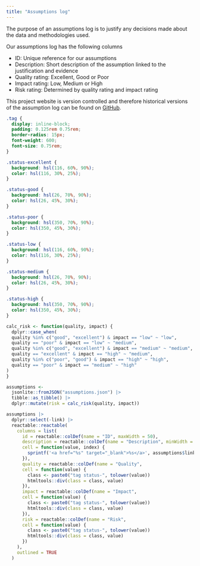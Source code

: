 ```yaml
---
title: "Assumptions log"
---
```


The purpose of an assumptions log is to justify any decisions made about the data and methodologies used. 

Our assumptions log has the following columns

- ID: Unique reference for our assumptions
- Description: Short description of the assumption linked to the justification and evidence
- Quality rating: Excellent, Good or Poor
- Impact rating: Low, Medium or High
- Risk rating: Determined by quality rating and impact rating

This project website is version controlled and therefore historical versions of the assumption log can be found on [GitHub](https://github.com/The-Strategy-Unit/nhp_project_information).


```css
.tag {
  display: inline-block;
  padding: 0.125rem 0.75rem;
  border-radius: 15px;
  font-weight: 600;
  font-size: 0.75rem;
}

.status-excellent {
  background: hsl(116, 60%, 90%);
  color: hsl(116, 30%, 25%);
}

.status-good {
  background: hsl(26, 70%, 90%);
  color: hsl(26, 45%, 30%);
}

.status-poor {
  background: hsl(350, 70%, 90%);
  color: hsl(350, 45%, 30%);
}

.status-low {
  background: hsl(116, 60%, 90%);
  color: hsl(116, 30%, 25%);
}

.status-medium {
  background: hsl(26, 70%, 90%);
  color: hsl(26, 45%, 30%);
}

.status-high {
  background: hsl(350, 70%, 90%);
  color: hsl(350, 45%, 30%);
}

```


```r
calc_risk <- function(quality, impact) {
  dplyr::case_when(
  quality %in% c("good", "excellent") & impact == "low" ~ "low",
  quality == "poor" & impact == "low" ~ "medium",
  quality %in% c("good", "excellent") & impact == "medium" ~ "medium",
  quality == "excellent" & impact == "high" ~ "medium",
  quality %in% c("poor", "good") & impact == "high" ~ "high",
  quality == "poor" & impact == "medium" ~ "high"
)
}

assumptions <-
  jsonlite::fromJSON("assumptions.json") |>
  tibble::as_tibble() |>
  dplyr::mutate(risk = calc_risk(quality, impact))

assumptions |>
  dplyr::select(-link) |>
  reactable::reactable(
    columns = list( 
      id = reactable::colDef(name = "ID", maxWidth = 50),
      description = reactable::colDef(name = "Description", minWidth = 200, html = TRUE,
      cell = function(value, index) {
        sprintf('<a href="%s" target="_blank">%s</a>', assumptions$link[index], value)
      }),
      quality = reactable::colDef(name = "Quality",
      cell = function(value) {
        class <- paste0("tag status-", tolower(value))
        htmltools::div(class = class, value)
      }),
      impact = reactable::colDef(name = "Impact",
      cell = function(value) {
        class <- paste0("tag status-", tolower(value))
        htmltools::div(class = class, value)
      }),
      risk = reactable::colDef(name = "Risk",
      cell = function(value) {
        class <- paste0("tag status-", tolower(value))
        htmltools::div(class = class, value)
      })
    ),
    outlined = TRUE
  )
```
